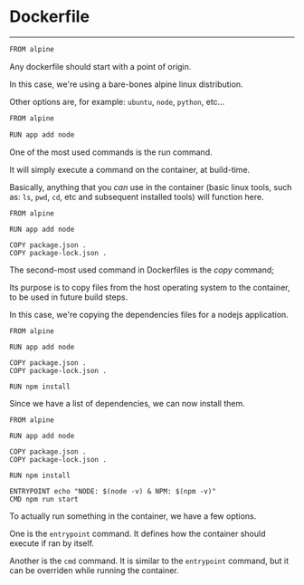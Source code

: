 <!-- SUBTITLE: Dockerfile -->

<Layout header>

# Dockerfile

</Layout>

---

<Layout>

<CodeSurferColumns>

<Step>

```makefile
FROM alpine
```

<div>

Any dockerfile should start with a point of origin.

In this case, we're using a bare-bones alpine linux distribution.

Other options are, for example: <Code>ubuntu</Code>, <Code>node</Code>, <Code>python</Code>, etc...

</div>

</Step>

<Step>

``` 3
FROM alpine

RUN app add node
```

<div>

One of the most used commands is the run command. 

It will simply execute a command on the container, at build-time.

Basically, anything that you *can* use in the container (basic linux tools, such as: `ls`, `pwd`, `cd`, etc and subsequent installed tools) will function here.

</div>

</Step>

<Step>

``` 5:6,3[13:17]
FROM alpine

RUN app add node

COPY package.json .
COPY package-lock.json .
```

<div>

The second-most used command in Dockerfiles is the *copy* command;

Its purpose is to copy files from the host operating system to the container, to be used in future build steps.

In this case, we're copying the dependencies files for a nodejs application.

</div>

</Step>

<Step>

``` 8,3[13:17]
FROM alpine

RUN app add node

COPY package.json .
COPY package-lock.json .

RUN npm install
```

<div>

Since we have a list of dependencies, we can now install them.

</div>

</Step>

<Step>

``` 10:11,3[13:17]
FROM alpine

RUN app add node

COPY package.json .
COPY package-lock.json .

RUN npm install

ENTRYPOINT echo "NODE: $(node -v) & NPM: $(npm -v)"
CMD npm run start
```

<div>

To actually run something in the container, we have a few options.

One is the `entrypoint` command. It defines how the container should execute if ran by itself.

Another is the `cmd` command. It is similar to the `entrypoint` command, but it can be overriden while running the container.

</div>

</Step>

</CodeSurferColumns>

</Layout>